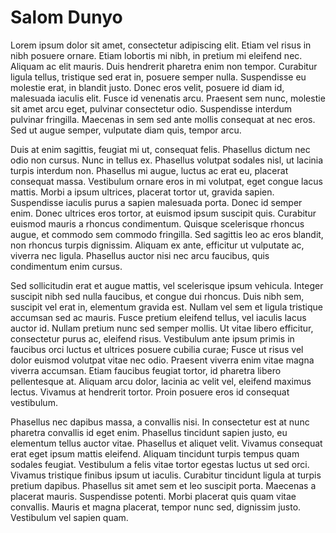 # Salom Dunyo

Lorem ipsum dolor sit amet, consectetur adipiscing elit. Etiam vel risus in nibh posuere ornare. Etiam lobortis mi nibh, in pretium mi eleifend nec. Aliquam ac elit mauris. Duis hendrerit pharetra enim non tempor. Curabitur ligula tellus, tristique sed erat in, posuere semper nulla. Suspendisse eu molestie erat, in blandit justo. Donec eros velit, posuere id diam id, malesuada iaculis elit. Fusce id venenatis arcu. Praesent sem nunc, molestie sit amet arcu eget, pulvinar consectetur odio. Suspendisse interdum pulvinar fringilla. Maecenas in sem sed ante mollis consequat at nec eros. Sed ut augue semper, vulputate diam quis, tempor arcu.

Duis at enim sagittis, feugiat mi ut, consequat felis. Phasellus dictum nec odio non cursus. Nunc in tellus ex. Phasellus volutpat sodales nisl, ut lacinia turpis interdum non. Phasellus mi augue, luctus ac erat eu, placerat consequat massa. Vestibulum ornare eros in mi volutpat, eget congue lacus mattis. Morbi a ipsum ultrices, placerat tortor ut, gravida sapien. Suspendisse iaculis purus a sapien malesuada porta. Donec id semper enim. Donec ultrices eros tortor, at euismod ipsum suscipit quis. Curabitur euismod mauris a rhoncus condimentum. Quisque scelerisque rhoncus augue, et commodo sem commodo fringilla. Sed sagittis leo ac eros blandit, non rhoncus turpis dignissim. Aliquam ex ante, efficitur ut vulputate ac, viverra nec ligula. Phasellus auctor nisi nec arcu faucibus, quis condimentum enim cursus.

Sed sollicitudin erat et augue mattis, vel scelerisque ipsum vehicula. Integer suscipit nibh sed nulla faucibus, et congue dui rhoncus. Duis nibh sem, suscipit vel erat in, elementum gravida est. Nullam vel sem et ligula tristique accumsan sed ac mauris. Fusce pretium eleifend tellus, vel iaculis lacus auctor id. Nullam pretium nunc sed semper mollis. Ut vitae libero efficitur, consectetur purus ac, eleifend risus. Vestibulum ante ipsum primis in faucibus orci luctus et ultrices posuere cubilia curae; Fusce ut risus vel dolor euismod volutpat vitae nec odio. Praesent viverra enim vitae magna viverra accumsan. Etiam faucibus feugiat tortor, id pharetra libero pellentesque at. Aliquam arcu dolor, lacinia ac velit vel, eleifend maximus lectus. Vivamus at hendrerit tortor. Proin posuere eros id consequat vestibulum.

Phasellus nec dapibus massa, a convallis nisi. In consectetur est at nunc pharetra convallis id eget enim. Phasellus tincidunt sapien justo, eu elementum tellus auctor vitae. Phasellus et aliquet velit. Vivamus consequat erat eget ipsum mattis eleifend. Aliquam tincidunt turpis tempus quam sodales feugiat. Vestibulum a felis vitae tortor egestas luctus ut sed orci. Vivamus tristique finibus ipsum ut iaculis. Curabitur tincidunt ligula at turpis pretium dapibus. Phasellus sit amet sem et leo suscipit porta. Maecenas a placerat mauris. Suspendisse potenti. Morbi placerat quis quam vitae convallis. Mauris et magna placerat, tempor nunc sed, dignissim justo. Vestibulum vel sapien quam.
